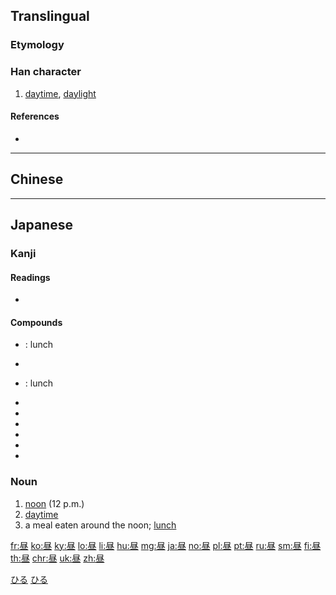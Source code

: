 {{also|晝}}
==Translingual==
{{ja-forms|昼|昼|[[晝]]}}

===Etymology===
{{Han simp|晝|f=聿|t=尺}}

===Han character===
{{Han char|rn=72|rad=日|as=05|sn=9|four=|canj=SOAM|ids=⿵尺旦}}

# [[daytime]], [[daylight]]

====References====
* {{Han ref|kx=0494.181|dkj=13886|dj=0859.070|hdz=21504.030|uh=663C|ud=26172}}

----

==Chinese==
{{zh-see|晝}}

----

==Japanese==

===Kanji===
{{ja-kanji|grade=2|rs=日05|style=s|kyu=晝}}

====Readings====
* {{ja-readings
|on=[[ちゅう]] (chū) < [[ちう]] (chiu)
|kun=[[ひる]] (hiru)}}

====Compounds====
* {{ja-r|昼御飯|ひるごはん}}: lunch
* {{ja-r|昼間人口|ちゅうかん じんこう}}
* {{ja-r|昼食|ちゅうしょく}}: lunch
* {{ja-r|昼夜|ちゅうや}}
* {{ja-r|昼餉|ひるげ}}
* {{ja-r|昼下がり|ひるさがり}}
* {{ja-r|昼顔|ひるがお}}
* {{ja-r|白昼|はくちゅう}}
* {{ja-r|真昼|まひる}}

===Noun===
{{ja-noun|ひる}}

# [[noon]] (12 p.m.)
# [[daytime]]
# a meal eaten around the noon; [[lunch]]

[[Category:Japanese basic words|ひる]]
[[Category:ja:Time|ひる]]

[[fr:昼]]
[[ko:昼]]
[[ky:昼]]
[[lo:昼]]
[[li:昼]]
[[hu:昼]]
[[mg:昼]]
[[ja:昼]]
[[no:昼]]
[[pl:昼]]
[[pt:昼]]
[[ru:昼]]
[[sm:昼]]
[[fi:昼]]
[[th:昼]]
[[chr:昼]]
[[uk:昼]]
[[zh:昼]]